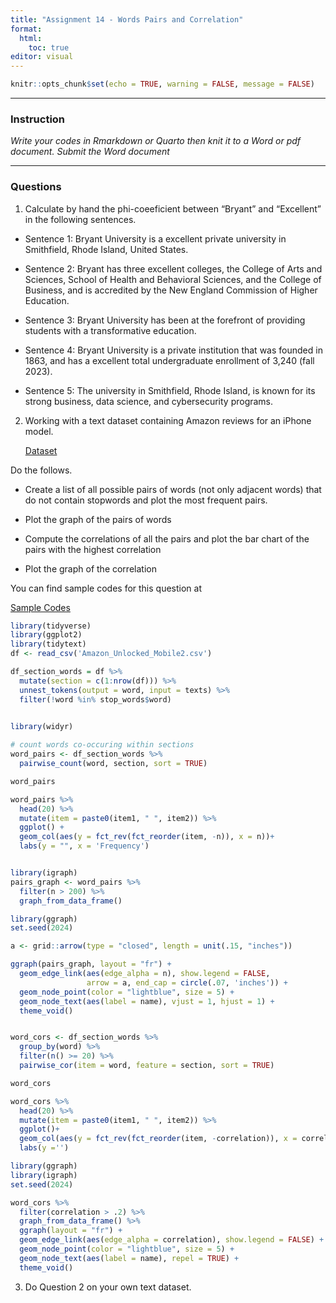 ```yaml
---
title: "Assignment 14 - Words Pairs and Correlation"
format: 
  html: 
    toc: true
editor: visual
---
```


```r
knitr::opts_chunk$set(echo = TRUE, warning = FALSE, message = FALSE)
```

------------------------------------------------------------------------

### Instruction

*Write your codes in Rmarkdown or Quarto then knit it to a Word or pdf document. Submit the Word document*

------------------------------------------------------------------------


### Questions

1. Calculate by hand the phi-coeeficient between "Bryant" and "Excellent" in the following sentences. 

- Sentence 1: Bryant University is a excellent private university in Smithfield, Rhode Island, United States. 

- Sentence 2: Bryant has three excellent colleges, the College of Arts and Sciences, School of Health and Behavioral Sciences, and the College of Business, and is accredited by the New England Commission of Higher Education.

- Sentence 3: Bryant University has been at the forefront of providing students with a transformative education. 

- Sentence 4: Bryant University is a private institution that was founded in 1863, and has a excellent total undergraduate enrollment of 3,240 (fall 2023). 

- Sentence 5: The university in Smithfield, Rhode Island, is known for its strong business, data science, and cybersecurity programs. 


2. Working with a text dataset containing Amazon reviews for an iPhone model. 

    [Dataset](Amazon_Unlocked_Mobile2.csv)

Do the follows. 

- Create a list of all possible pairs of words (not only adjacent words) that do not contain stopwords and plot the most frequent pairs.

- Plot the graph of the pairs of words

- Compute the correlations of all the pairs and plot the bar chart of the pairs with the highest correlation

- Plot the graph of the correlation

You can find sample codes for this question at

[Sample Codes](assignment13_codes.html)

```r
library(tidyverse)
library(ggplot2)
library(tidytext)
df <- read_csv('Amazon_Unlocked_Mobile2.csv')

df_section_words = df %>% 
  mutate(section = c(1:nrow(df))) %>% 
  unnest_tokens(output = word, input = texts) %>% 
  filter(!word %in% stop_words$word)
           

library(widyr)

# count words co-occuring within sections
word_pairs <- df_section_words %>%
  pairwise_count(word, section, sort = TRUE)

word_pairs

word_pairs %>% 
  head(20) %>% 
  mutate(item = paste0(item1, " ", item2)) %>% 
  ggplot() + 
  geom_col(aes(y = fct_rev(fct_reorder(item, -n)), x = n))+
  labs(y = "", x = 'Frequency')


library(igraph)
pairs_graph <- word_pairs %>%
  filter(n > 200) %>%
  graph_from_data_frame()

library(ggraph)
set.seed(2024)

a <- grid::arrow(type = "closed", length = unit(.15, "inches"))

ggraph(pairs_graph, layout = "fr") +
  geom_edge_link(aes(edge_alpha = n), show.legend = FALSE,
                 arrow = a, end_cap = circle(.07, 'inches')) +
  geom_node_point(color = "lightblue", size = 5) +
  geom_node_text(aes(label = name), vjust = 1, hjust = 1) +
  theme_void()


word_cors <- df_section_words %>%
  group_by(word) %>%
  filter(n() >= 20) %>%
  pairwise_cor(item = word, feature = section, sort = TRUE)

word_cors

word_cors %>% 
  head(20) %>% 
  mutate(item = paste0(item1, " ", item2)) %>% 
  ggplot()+
  geom_col(aes(y = fct_rev(fct_reorder(item, -correlation)), x = correlation))+
  labs(y ='')

library(ggraph)
library(igraph)
set.seed(2024)

word_cors %>%
  filter(correlation > .2) %>%
  graph_from_data_frame() %>%
  ggraph(layout = "fr") +
  geom_edge_link(aes(edge_alpha = correlation), show.legend = FALSE) +
  geom_node_point(color = "lightblue", size = 5) +
  geom_node_text(aes(label = name), repel = TRUE) +
  theme_void()

```

3. Do Question 2 on your own text dataset. 



